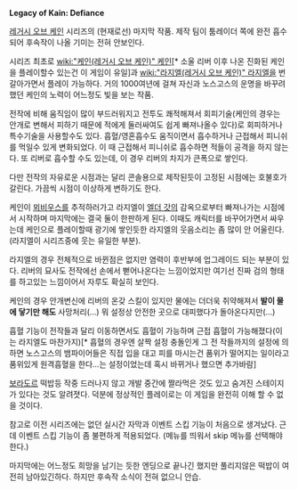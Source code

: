 '''Legacy of Kain: Defiance'''

[[레거시 오브 케인]] 시리즈의 (현재로선) 마지막 작품. 제작 팀이 툼레이더 쪽에 완전 흡수되어 후속작이 나올 기미는 전혀 안보인다.

시리즈 최초로 [[wiki:"케인(레거시 오브 케인)" 케인]][* 소울 리버 이후 나온 진화된 케인을 플레이할수 있는건 이 게임이 유일]과 [[wiki:"라지엘(레거시 오브 케인)" 라지엘]]을 번갈아가면서 플레이 가능하다. 거의 1000여년에 걸쳐 자신과 노스고스의 운명을 바꾸려했던 케인의 노력이 어느정도 빛을 보는 작품.

전작에 비해 움직임이 많이 부드러워지고 전투도 쾌적해져서 회피기술(케인의 경우는 안개로 변해서 피하기 때문에 적에게 둘러싸여도 쉽게 빠져나올수 있다)로 회피하거나 특수기술을 사용할수도 있다. 흡혈/영혼흡수도 움직이면서 흡수하거나 근접해서 피니쉬를 먹일수 있게 변화되었다. 이 때 근접해서 피니쉬로 흡수하면 적들이 공격을 하지 않는다. 또 리버로 흡수할 수도 있는데, 이 경우 리버의 차지가 큰폭으로 쌓인다.

다만 전작의 자유로운 시점과는 달리 콘솔용으로 제작된듯이 고정된 시점에는 호불호가 갈린다. 가끔씩 시점이 이상하게 변하기도 한다.

케인이 [[뫼비우스]]를 추적하러가고 라지엘이 [[엘더 갓]]의 감옥으로부터 빠져나가는 시점에서 시작하며 마지막에는 결국 둘이 한판하게 된다. 이때도 캐릭터를 바꾸어가면서 싸우는데 케인으로 플레이할때 광기에 쌓인듯한 라지엘의 웃음소리는 좀 많이 안 어울린다.(라지엘이 시리즈중에 웃는 유일한 부분).

라지엘의 경우 전체적으로 바뀐점은 없지만 염력이 후반부에 업그레이드 되는 부분이 있다. 리버의 묘사도 전작에선 손에서 뻗어나온다는 느낌이었지만 여기선 진짜 검의 형태를 하고있는 느낌이어서 자루도 확실히 보인다.

케인의 경우 안개변신에 리버의 온갖 스킬이 있지만 물에는 더더욱 취약해져서 '''발이 물에 닿기만 해도''' 사망처리(...) 뭐 설정상 안전한 곳으로 대피했다가 돌아온다지만(...)

흡혈 기능이 전작들과 달리 이동하면서도 흡혈이 가능하며 근접 흡혈이 가능해졌다(이는 라지엘도 마찬가지)[* 흡혈의 경우엔 살짝 설정 충돌인게 그 전 작들까지의 설정에 의하면 노스고스의 뱀파이어들은 직접 입을 대고 피를 마시는건 품위가 떨어지는 일이라고 품위있게 원격흡혈을 한다...는 설정이었는데 혹시 바뀌거나 했으면 추가바람] 

[[보라도르]] 떡밥등 작중 드러나지 않고 개발 중간에 짤라먹은 것도 있고 숨겨진 스테이지가 있다는 것도 알려졋다. 덕분에 정상적인 플레이로는 이 게임을 완전히 이해 할 수 없을 것이다.

참고로 이전 시리즈에는 없던 실시간 자막과 이벤트 스킵 기능이 처음으로 생겨났다. 근데 이벤트 스킵 기능이 좀 불편하게 적용되었다. (메뉴를 띄워서 skip 메뉴를 선택해야한다.)

마지막에는 어느정도 희망을 남기는 듯한 엔딩으로 끝나긴 했지만 풀리지않은 떡밥이 여전히 남아있긴하다. 하지만 후속작 소식이 전혀 없으니 안습.
